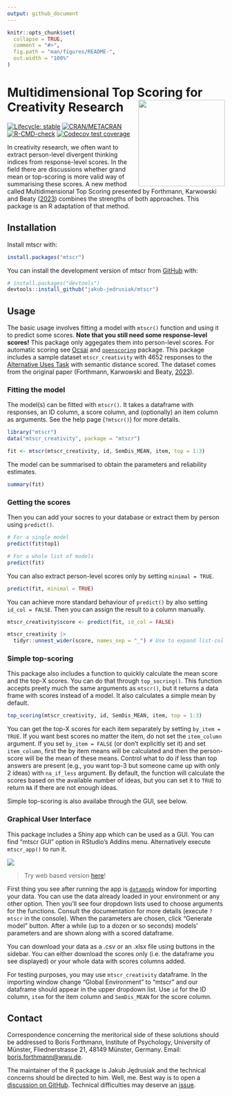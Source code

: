 ```yaml
---
output: github_document
---
```


<!-- README.md is generated from README.Rmd. Please edit that file -->

```r
knitr::opts_chunk$set(
  collapse = TRUE,
  comment = "#>",
  fig.path = "man/figures/README-",
  out.width = "100%"
)
```

# Multidimensional Top Scoring for Creativity Research <img src="./man/figures/mtscr-hex.svg" width="200" align="right"/> {#multidimensional-top-scoring-for-creativity-research}

<!-- badges: start -->
[![Lifecycle: stable](https://img.shields.io/badge/lifecycle-stable-green.svg)](https://lifecycle.r-lib.org/articles/stages.html#stable)
[![CRAN/METACRAN](https://img.shields.io/cran/v/mtscr)](https://CRAN.R-project.org/package=mtscr)
[![R-CMD-check](https://github.com/jakub-jedrusiak/mtscr/actions/workflows/R-CMD-check.yaml/badge.svg)](https://github.com/jakub-jedrusiak/mtscr/actions/workflows/R-CMD-check.yaml)
[![Codecov test coverage](https://codecov.io/gh/jakub-jedrusiak/mtscr/graph/badge.svg)](https://app.codecov.io/gh/jakub-jedrusiak/mtscr)
<!-- badges: end -->

In creativity research, we often want to extract person-level divergent thinking indices from response-level scores. In the field there are discussions whether grand mean or top-scoring is more valid way of summarising these scores. A new method called Multidimensional Top Scoring presented by Forthmann, Karwowski and Beaty ([2023](https://doi.org/10.1037/aca0000571)) combines the strengths of both approaches. This package is an R adaptation of that method.

## Installation {#installation}

Install mtscr with:

``` r
install.packages("mtscr")
```

You can install the development version of mtscr from [GitHub](https://github.com/) with:

``` r
# install.packages("devtools")
devtools::install_github("jakub-jedrusiak/mtscr")
```

## Usage {#usage}

The basic usage involves fitting a model with `mtscr()` function and using it to predict some scores. **Note that you still need some response-level scores!** This package only aggegates them into person-level scores. For automatic scoring see [Ocsai](https://openscoring.du.edu/scoringllm) and [`openscoring`](https://github.com/jakub-jedrusiak/openscoring) package. This package includes a sample dataset `mtscr_creativity` with 4652 responses to the [Alternative Uses Task](https://en.wikipedia.org/wiki/Guilford%27s_Alternate_Uses) with semantic distance scored. The dataset comes from the original paper (Forthmann, Karwowski and Beaty, [2023](https://doi.org/10.1037/aca0000571)).

### Fitting the model

The model(s) can be fitted with `mtscr()`. It takes a dataframe with responses, an ID column, a score column, and (optionally) an item column as arguments. See the help page (`?mtscr()`) for more details.

```r
library("mtscr")
data("mtscr_creativity", package = "mtscr")

fit <- mtscr(mtscr_creativity, id, SemDis_MEAN, item, top = 1:3)
```

The model can be summarised to obtain the parameters and reliability estimates.

```r
summary(fit)
```

### Getting the scores

Then you can add your socres to your database or extract them by person using `predict()`.

```r
# For a single model
predict(fit$top1)

# For a whole list of models
predict(fit)
```

You can also extract person-level scores only by setting `minimal = TRUE`.

```r
predict(fit, minimal = TRUE)
```

You can achieve more standard behaviour of `predict()` by also setting `id_col = FALSE`. Then you can assign the result to a column manually.

```r
mtscr_creativity$score <- predict(fit, id_col = FALSE)

mtscr_creativity |>
  tidyr::unnest_wider(score, names_sep = "_") # Use to expand list-col
```

### Simple top-scoring

This package also includes a function to quickly calculate the mean score and the top-X scores. You can do that through `top_socring()`. This function accepts preety much the same arguments as `mtscr()`, but it returns a data frame with scores instead of a model. It also calculates a simple mean by default.

```r
top_scoring(mtscr_creativity, id, SemDis_MEAN, item, top = 1:3)
```

You can get the top-X scores for each item separately by setting `by_item = TRUE`. If you want best scores no matter the item, do not set the `item_column` argument. If you set `by_item = FALSE` (or don't explicitly set it) and set `item_column`, first the by item means will be calculated and then the person-score will be the mean of these means. Control what to do if less than top answers are present (e.g., you want top-3 but someone came up with only 2 ideas) with `na_if_less` argument. By default, the function will calculate the scores based on the available number of ideas, but you can set it to `TRUE` to return `NA` if there are not enough ideas.

Simple top-scoring is also availabe through the GUI, see below.

### Graphical User Interface {#graphical-user-interface}

This package includes a Shiny app which can be used as a GUI. You can find "mtscr GUI" option in RStudio's Addins menu. Alternatively execute `mtscr_app()` to run it.

![](./man/figures/README-GUI-example.gif)

> Try web based version [here](https://shiny.jakubjedrusiak.pl/mtscr/)!

First thing you see after running the app is [`datamods`](https://github.com/dreamRs/datamods) window for importing your data. You can use the data already loaded in your environment or any other option. Then you'll see four dropdown lists used to choose arguments for the functions. Consult the documentation for more details (execute `?mtscr` in the console). When the parameters are chosen, click "Generate model" button. After a while (up to a dozen or so seconds) models' parameters and are shown along with a scored dataframe.

You can download your data as a .csv or an .xlsx file using buttons in the sidebar. You can either download the scores only (i.e. the dataframe you see displayed) or your whole data with scores columns added.

For testing purposes, you may use `mtscr_creativity` dataframe. In the importing window change "Global Environment" to "mtscr" and our dataframe should appear in the upper dropdown list. Use `id` for the ID column, `item` for the item column and `SemDis_MEAN` for the score column.

## Contact {#contact}

Correspondence concerning the meritorical side of these solutions should be addressed to Boris Forthmann, Institute of Psychology, University of Münster, Fliednerstrasse 21, 48149 Münster, Germany. Email: [boris.forthmann\@wwu.de](mailto:boris.forthmann@wwu.de){.email}.

The maintainer of the R package is Jakub Jędrusiak and the technical concerns should be directed to him. Well, me. Best way is to open a [discussion on GitHub](https://github.com/jakub-jedrusiak/mtscr/discussions). Technical difficulties may deserve an [issue](https://github.com/jakub-jedrusiak/mtscr/issues).
